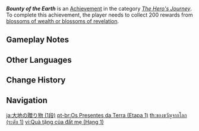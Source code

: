 {{Achievement Infobox
|title        = Bounty of the Earth
|id           = 80023
|order id     = 0023
|category     = The Hero's Journey
|description  = Collect 200 rewards from [[Ley Line Blossom|blossoms of wealth or blossoms of revelation]].
|requirements = Unlike the [[Battle Pass]] weekly mission, the rewards must be collected using [[Resin]].
|primogems    = 5
|tracking     = Tracks how many Ley Line Blossoms were collected.
|topic        = 
|set          = Bounty of the Earth
|tier         = 1
|tiers_total  = 3
}}
'''''Bounty of the Earth''''' is an [[Achievement]] in the category ''[[The Hero's Journey]]''. To complete this achievement, the player needs to collect 200 rewards from [[Ley Line Blossom|blossoms of wealth or blossoms of revelation]].

==Gameplay Notes==
{{Transclude|Bounty of the Earth|Gameplay Notes}}
<!--
==Trivia==

==Video Guides==
{{EVT
|video1   = 
|caption1 = 
}}
-->
==Other Languages==
{{Other Languages|Transclude = Bounty of the Earth}}

==Change History==
{{Change History|1.0}}
<!--
==References==
{{Reflist}}
-->
==Navigation==
{{Achievement Navbox}}

[[ja:大地の贈り物 (1段)]]
[[pt-br:Os Presentes da Terra (Etapa 1)]]
[[th:ของขวัญจากโลก (ระดับ 1)]]
[[vi:Quà tặng của đất mẹ (Hạng 1)]]